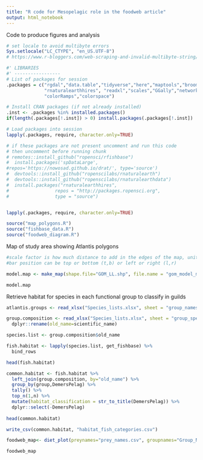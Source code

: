 ```yaml
---
title: "R code for Mesopelagic role in the foodweb article"
output: html_notebook
---
```


Code to produce figures and analysis 


```r

# set locale to avoid multibyte errors
Sys.setlocale("LC_CTYPE", "en_US.UTF-8")
# https://www.r-bloggers.com/web-scraping-and-invalid-multibyte-string/

#' LIBRARIES
#' -----------------
# List of packages for session
.packages = c("rgdal","data.table","tidyverse","here","maptools","broom","ggmap","rfishbase","devtools", "sf", "tmap","ggspatial","rgeos", "raster", "spData","spDataLarge","sp","rnaturalearth","rnaturalearthdata",
              "rnaturalearthhires", "readxl","scales","GGally","network","sna","RColorBrewer","grDevices",
              "colorRamps","colorspace")

# Install CRAN packages (if not already installed)
.inst <- .packages %in% installed.packages()
if(length(.packages[!.inst]) > 0) install.packages(.packages[!.inst])

# Load packages into session 
lapply(.packages, require, character.only=TRUE)

# if these packages are not present uncomment and run this code
# then uncomment before running chunk  
# remotes::install_github("ropensci/rfishbase")
#  install.packages('spDataLarge',
#repos='https://nowosad.github.io/drat/', type='source')
#  devtools::install_github("ropenscilabs/rnaturalearth")
#  devtools::install_github("ropenscilabs/rnaturalearthdata")
#  install.packages("rnaturalearthhires",
#                 repos = "http://packages.ropensci.org",
#                 type = "source")


lapply(.packages, require, character.only=TRUE)

source("map_polygons.R")
source("fishbase_data.R")
source("foodweb_diagram.R")
```

Map of study area showing Atlantis polygons
```r
#scale factor is how much distance to add in the edges of the map, units are dependent on the coordinate system of the shapefile
#bar position can be top or bottom (t,b) or left or right (l,r)

model.map <- make_map(shape.file="GOM_LL.shp", file.name = "gom_model_map.png", scale.factor = 2, bar.position = "tl")

model.map

```

Retrieve habitat for species in each functional group to classify in guilds

```r

atlantis.groups <- read_xlsx("Species_lists.xlsx", sheet = "group_names")

group.composition <- read_xlsx("Species_lists.xlsx", sheet = "group_species_composition") %>% 
  dplyr::rename(old_name=scientific_name)

species.list <- group.composition$old_name

fish.habitat <- lapply(species.list, get_fishbase) %>% 
  bind_rows

head(fish.habitat)

common.habitat <- fish.habitat %>% 
  left_join(group.composition, by="old_name") %>% 
  group_by(group,DemersPelag) %>%
  tally() %>% 
  top_n(1,n) %>% 
  mutate(habitat_classification = str_to_title(DemersPelag)) %>% 
  dplyr::select(-DemersPelag)
  
head(common.habitat)

write_csv(common.habitat, "habitat_fish_categories.csv")


```

```r
foodweb_map<- diet_plot(preynames="prey_names.csv", groupnames="Group_Names.csv", availabilitymatrix = "availabilities_matrix.csv", filename="gom_foodweb.png")

foodweb_map
```

